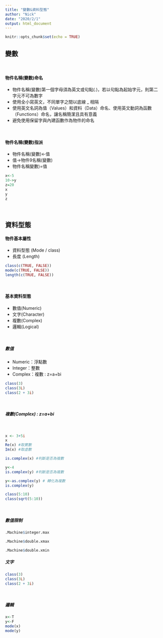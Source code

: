 ```yaml
---
title: "變數&資料型態"
author: "Nick"
date: "2020/2/1"
output: html_document
---
```


```r
knitr::opts_chunk$set(echo = TRUE)
```

## <B>變數</B>

<br>

#### <strong>物件名稱(變數)命名</strong>
- 物件名稱(變數)第一個字母須為英文或句點(.)，若以句點為起始字元，則第二字元不可為數字 
- 使用全小寫英文，不同單字之間以底線 _ 相隔
- 使用英文名詞為值（Values）和資料（Data）命名、使用英文動詞為函數（Functions）命名，讓名稱簡潔且具有意義
- 避免使用保留字與內建函數作為物件的命名

<br>

#### <strong>物件名稱(變數)指派</strong>

- 物件名稱(變數)<-值
- 值->物件9名稱(變數)
- 物件名稱變數)=值

```r
x<-5
10->y
z=20
x
y
z
```

<br>

## <B>資料型態</B>

#### <B>物件基本屬性</B>

- 資料型態 (Mode / class) 
- 長度 (Length)

```r
class(c(TRUE, FALSE))
mode(c(TRUE, FALSE))
length(c(TRUE, FALSE))
```

<br>



#### <strong>基本資料型態</strong>
- 數值(Numeric)
- 文字(Character)
- 複數(Complex)
- 邏輯(Logical)

<br>

##### <strong>數值</strong>
- Numeric：浮點數
- Integer：整數
- Complex：複數 : z=a+bi

```r
class(3)
class(3L)
class(2 + 3i)
```
<br>

##### <B>複數(Complex) : z=a+bi </B>

<br>
```r
x <- 3+5i
x
Re(x) #取實數
Im(x) #取虛數

is.complex(x) #判斷是否為複數

y<-4
is.complex(y) #判斷是否為複數

y<-as.complex(y) # 轉化為複數
is.complex(y)

```




```r
class(5:10)
class(sqrt(5:10))
```

<br>

##### <strong>數值限制</strong>


```r
.Machine$integer.max

```



```r
.Machine$double.xmax
```


```r
.Machine$double.xmin
```


##### <strong>文字</strong>

```r
class(3)
class(3L)
class(2 + 3i)
```

<br>



##### <strong>邏輯</strong>

```r
x<-T
y<-F
mode(x)
mode(y)

```

<br>









